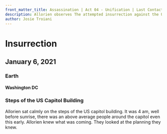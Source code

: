 ```yaml
---
front_matter_title: Assassination | Act 04 - Unification | Last Contact
description: Allorien observes The attempted insurrection against the United States Congress and intentionally prevents it.
author: Josie Troiani
---
```

# Insurrection

## January 6, 2021

### Earth

#### Washington DC

### Steps of the US Capitol Building

Allorien sat calmly on the steps of the US capitol building. It was 4 am, well before sunrise, there was an above average people around the capitol even this early. Allorien knew what was coming. They looked at the planning they knew.
